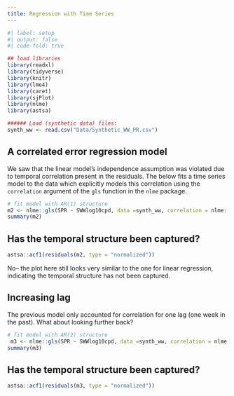 ```yaml
---
title: Regression with Time Series
---
```


```r
#| label: setup
#| output: false
#| code-fold: true

## load libraries
library(readxl)
library(tidyverse)
library(knitr)
library(lme4)
library(caret)
library(sjPlot)
library(nlme)
library(astsa)

###### Load (synthetic data) files:
synth_ww <- read.csv("Data/Synthetic_WW_PR.csv")

```

## A correlated error regression model

We saw that the linear model's independence assumption was violated due to temporal correlation present in the residuals. The below fits a time series model to the data which explicitly models this correlation using the `correlation` argument of the `gls` function in the `nlme` package.

```r
# fit model with AR(1) structure
m2 <- nlme::gls(SPR ~ SWWlog10cpd, data =synth_ww, correlation = nlme::corARMA(p=1, q = 0))
summary(m2)
```

## Has the temporal structure been captured?

```r
astsa::acf1(residuals(m2, type = "normalized"))
```

No-- the plot here still looks very similar to the one for linear regression, indicating the temporal structure has not been captured.

## Increasing lag

The previous model only accounted for correlation for one lag (one week in the past). What about looking further back?

```r
# fit model with AR(2) structure
 m3 <- nlme::gls(SPR ~ SWWlog10cpd, data =synth_ww, correlation = nlme::corARMA(value = c(0.8, 0.04), p=2, q = 0))
summary(m3)
```

## Has the temporal structure been captured?

```r
astsa::acf1(residuals(m3, type = "normalized"))
```
